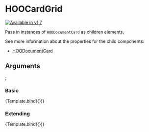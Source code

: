 
<Meta title="Components/Grids/Card Grid/HOOCardGrid" component={HOOCardGrid} />

# HOOCardGrid
[![Available in v1.7](https://img.shields.io/badge/💦%20Added%20Version-1.7-blue.svg?style=for-the-badge)](https://github.com/n8design/htwoo/blob/main/REACT-CHANGELOG.md)

Pass in instances of `HOODocumentCard` as children elements.

See more information about the properties for the child components:

- [HOODocumentCard](?path=/docs/molecules-persona-hooavatarpres--basic)

## Arguments

<ArgTypes of={HOOCardGrid} />

  <HOODocumentCard>
    <HOOCardImage imageSource="https://placekitten.com/320/180" imageAlt="Kitten" />
    <HOOCardLocation location="My Location Card" />
    <HOOCardTitle title="My Card Title" />
    <HOOCardFooter
      avatarImage="https://placekitten.com/32/32"
      avatarImageAlt="Kitty"
      avatarImageSize={HOOAvatarSize.Px32}
      name="Mr. Bigglesworth"
      modified="December 31, 2021" />
  </HOODocumentCard>
  <HOODocumentCard>
    <HOOCardImage imageSource="https://placekitten.com/320/180" imageAlt="Kitten" />
    <HOOCardLocation location="My Location Card" />
    <HOOCardTitle title="My Card Title 2" />
    <HOOCardFooter
      avatarImage="https://placekitten.com/32/32"
      avatarImageAlt="Kitty"
      avatarImageSize={HOOAvatarSize.Px32}
      name="Mr. Bigglesworth"
      modified="December 31, 2021" />
  </HOODocumentCard>
  <HOODocumentCard>
    <HOOCardImage imageSource="https://placekitten.com/320/180" imageAlt="Kitten" />
    <HOOCardLocation location="My Location Card" />
    <HOOCardTitle title="My Card Title 3" />
    <HOOCardFooter
      avatarImage="https://placekitten.com/32/32"
      avatarImageAlt="Kitty"
      avatarImageSize={HOOAvatarSize.Px32}
      name="Mr. Bigglesworth"
      modified="December 31, 2021" />
  </HOODocumentCard>
  <HOODocumentCard>
    <HOOCardImage imageSource="https://placekitten.com/320/180" imageAlt="Kitten" />
    <HOOCardLocation location="My Location Card" />
    <HOOCardTitle title="My Card Title 4" />
    <HOOCardFooter
      avatarImage="https://placekitten.com/32/32"
      avatarImageAlt="Kitty"
      avatarImageSize={HOOAvatarSize.Px32}
      name="Mr. Bigglesworth"
      modified="December 31, 2021" />
  </HOODocumentCard>
  <HOODocumentCard>
    <HOOCardImage imageSource="https://placekitten.com/320/180" imageAlt="Kitten" />
    <HOOCardLocation location="My Location Card" />
    <HOOCardTitle title="My Card Title 5" />
    <HOOCardFooter
      avatarImage="https://placekitten.com/32/32"
      avatarImageAlt="Kitty"
      avatarImageSize={HOOAvatarSize.Px32}
      name="Mr. Bigglesworth"
      modified="December 31, 2021" />
  </HOODocumentCard>
</HOOCardGrid>;

### Basic
<Canvas>
  <Story
    name="Basic">
    {Template.bind({})}
  </Story>
</Canvas>

### Extending
<Canvas>
  <Story
    name="Extending"
    args={
      (function () {
        return { rootElementAttributes: { style: { backgroundColor: "mintcream" } } };
      })()
    }>
    {Template.bind({})}
  </Story>
</Canvas>
